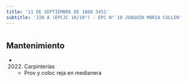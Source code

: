 ```yaml
---
title: '11 DE SEPTIEMBRE DE 1888 3451'
subtitle: 'JIN A (EPCJC 10/10°) - EPC N° 10 JOAQUIN MARIA CULLEN'
---
```


#


## Mantenimiento

*  (2022) Carpinterías 
    + Prov y coloc reja en medianera




